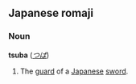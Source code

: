 ==Japanese romaji==
===Noun===
'''tsuba''' (''[[つば]]'')

#The [[guard]] of a [[Japanese]] [[sword]].